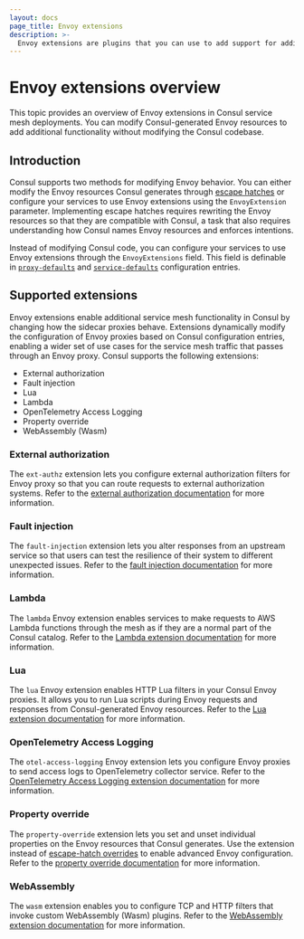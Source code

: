 ```yaml
---
layout: docs
page_title: Envoy extensions
description: >-
  Envoy extensions are plugins that you can use to add support for additional Envoy features without modifying the Consul codebase.
---
```


# Envoy extensions overview

This topic provides an overview of Envoy extensions in Consul service mesh deployments. You can modify Consul-generated Envoy resources to add additional functionality without modifying the Consul codebase.

## Introduction

Consul supports two methods for modifying Envoy behavior. You can either modify the Envoy resources Consul generates through [escape hatches](/consul/docs/connect/proxies/envoy#escape-hatch-overrides) or configure your services to use Envoy extensions using the `EnvoyExtension` parameter. Implementing escape hatches requires rewriting the Envoy resources so that they are compatible with Consul, a task that also requires understanding how Consul names Envoy resources and enforces intentions.

Instead of modifying Consul code, you can configure your services to use Envoy extensions through the `EnvoyExtensions` field. This field is definable in [`proxy-defaults`](/consul/docs/connect/config-entries/proxy-defaults#envoyextensions) and [`service-defaults`](/consul/docs/connect/config-entries/service-defaults#envoyextensions) configuration entries.


## Supported extensions

Envoy extensions enable additional service mesh functionality in Consul by changing how the sidecar proxies behave. Extensions dynamically modify the configuration of Envoy proxies based on Consul configuration entries, enabling a wider set of use cases for the service mesh  traffic that passes through an Envoy proxy. Consul supports the following extensions:

- External authorization
- Fault injection
- Lua
- Lambda
- OpenTelemetry Access Logging
- Property override
- WebAssembly (Wasm)

### External authorization

The `ext-authz` extension lets you configure external authorization filters for Envoy proxy so that you can route requests to external authorization systems. Refer to the [external authorization documentation](/consul/docs/envoy-extension/ext-authz) for more information.

### Fault injection

The `fault-injection` extension lets you alter responses from an upstream service so that users can test the resilience of their system to different unexpected issues. Refer to the [fault injection documentation](/consul/docs/troubleshoot/fault-injection) for more information.

### Lambda

The `lambda` Envoy extension enables services to make requests to AWS Lambda functions through the mesh as if they are a normal part of the Consul catalog. Refer to the [Lambda extension documentation](/consul/docs/connect/proxies/envoy-extensions/usage/lambda) for more information.

### Lua

The `lua` Envoy extension enables HTTP Lua filters in your Consul Envoy proxies. It allows you to run Lua scripts during Envoy requests and responses from Consul-generated Envoy resources. Refer to the [Lua extension documentation](/consul/docs/envoy-extension/lua) for more information.

### OpenTelemetry Access Logging

The `otel-access-logging` Envoy extension lets you configure Envoy proxies to send access logs to OpenTelemetry collector service. Refer to the [OpenTelemetry Access Logging extension documentation](/consul/docs/envoy-extension/otel-access-logging) for more information.

### Property override

The `property-override` extension lets you set and unset individual properties on the Envoy resources that Consul generates. Use the extension instead of [escape-hatch overrides](/consul/docs/connect/proxies/envoy#escape-hatch-overrides) to enable advanced Envoy configuration. Refer to the [property override documentation](/consul/docs/envoy-extension/property-override) for more information.

### WebAssembly

The `wasm` extension enables you to configure TCP and HTTP filters that invoke custom WebAssembly (Wasm) plugins. Refer to the [WebAssembly extension documentation](/consul/docs/envoy-extension/wasm) for more information.